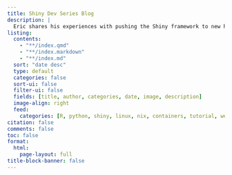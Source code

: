 ```yaml
---
title: Shiny Dev Series Blog
description: |
  Eric shares his experiences with pushing the Shiny framework to new heights as well as "learning out loud" in his continued journey to innovate with open-source software in the world of Data Science.
listing:
  contents:
    - "**/index.qmd"
    - "**/index.markdown"
    - "**/index.md"
  sort: "date desc"
  type: default
  categories: false
  sort-ui: false
  filter-ui: false
  fields: [title, author, categories, date, image, description]
  image-align: right
  feed:
    categories: [R, python, shiny, linux, nix, containers, tutorial, web]
citation: false
comments: false
toc: false
format:
  html:
    page-layout: full
title-block-banner: false
---
```

